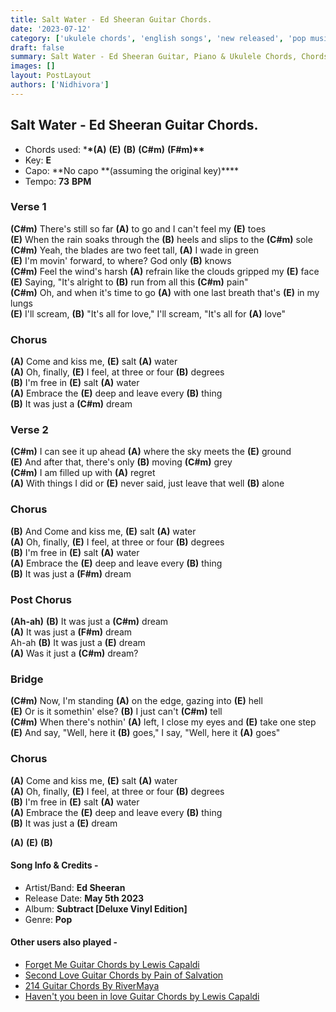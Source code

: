 ```yaml
---
title: Salt Water - Ed Sheeran Guitar Chords.
date: '2023-07-12'
category: ['ukulele chords', 'english songs', 'new released', 'pop music']
draft: false
summary: Salt Water - Ed Sheeran Guitar, Piano & Ukulele Chords, Chords used - (A) (E) (B) (C#m) (F#m),Key - E Major
images: []
layout: PostLayout
authors: ['Nidhivora']
---
```


## Salt Water - Ed Sheeran Guitar Chords. 

- Chords used: \***\*(A)** **(E)** **(B)** **(C#m)** **(F#m)\*\***
- Key: **E**
- Capo: **No capo **(assuming the original key)\*\*\*\*
- Tempo: **73** **BPM**

### **Verse 1**

**(C#m)** There's still so far **(A)** to go and I can't feel my **(E)** toes\
**(E)** When the rain soaks through the **(B)** heels and slips to the **(C#m)** sole\
**(C#m)** Yeah, the blades are two feet tall, **(A)** I wade in green\
**(E)** I'm movin' forward, to where? God only **(B)** knows\
**(C#m)** Feel the wind's harsh **(A)** refrain like the clouds gripped my **(E)** face\
**(E)** Saying, "It's alright to **(B)** run from all this **(C#m)** pain"\
**(C#m)** Oh, and when it's time to go **(A)** with one last breath that's **(E)** in my lungs\
**(E)** I'll scream, **(B)** "It's all for love," I'll scream, "It's all for **(A)** love"

### **Chorus**

**(A)** Come and kiss me, **(E)** salt **(A)** water\
**(A)** Oh, finally, **(E)** I feel, at three or four **(B)** degrees\
**(B)** I'm free in **(E)** salt **(A)** water\
**(A)** Embrace the **(E)** deep and leave every **(B)** thing\
**(B)** It was just a **(C#m)** dream

### **Verse 2**

**(C#m)** I can see it up ahead **(A)** where the sky meets the **(E)** ground\
**(E)** And after that, there's only **(B)** moving **(C#m)** grey\
**(C#m)** I am filled up with **(A)** regret\
**(A)** With things I did or **(E)** never said, just leave that well **(B)** alone

### **Chorus**

**(B)** And Come and kiss me, **(E)** salt **(A)** water\
**(A)** Oh, finally, **(E)** I feel, at three or four **(B)** degrees\
**(B)** I'm free in **(E)** salt **(A)** water\
**(A)** Embrace the **(E)** deep and leave every **(B)** thing\
**(B)** It was just a **(F#m)** dream

### **Post Chorus**

**(Ah-ah)**
**(B)** It was just a **(C#m)** dream\
**(A)** It was just a **(F#m)** dream\
Ah-ah **(B)** It was just a **(E)** dream\
**(A)** Was it just a **(C#m)** dream?

### **Bridge**

**(C#m)** Now, I'm standing **(A)** on the edge, gazing into **(E)** hell\
**(E)** Or is it somethin' else? **(B)** I just can't **(C#m)** tell\
**(C#m)** When there's nothin' **(A)** left, I close my eyes and **(E)** take one step\
**(E)** And say, "Well, here it **(B)** goes," I say, "Well, here it **(A)** goes"

### **Chorus**

**(A)** Come and kiss me, **(E)** salt **(A)** water\
**(A)** Oh, finally, **(E)** I feel, at three or four **(B)** degrees\
**(B)** I'm free in **(E)** salt **(A)** water\
**(A)** Embrace the **(E)** deep and leave every **(B)** thing\
**(B)** It was just a **(E)** dream

**(A)** **(E)** **(B)**

#### Song Info & Credits -

- Artist/Band: **Ed Sheeran**
- Release Date: **May 5th 2023**
- Album: **Subtract \[Deluxe Vinyl Edition\]**
- Genre: **Pop**

#### Other users also played - 

- [Forget Me Guitar Chords by Lewis Capaldi](https://www.chordsco.com/chords/forget-me-guitar-chords-by-lewis-capaldi)
- [Second Love Guitar Chords by Pain of Salvation](https://www.chordsco.com/chords/second-love-guitar-chords-by-pain-of-salvation)
- [214 Guitar Chords By RiverMaya](https://www.chordsco.com/chords/214-guitar-chords-by-river-maya)
- [Haven't you been in love Guitar Chords by Lewis Capaldi](https://www.chordsco.com/chords/havent-you-been-in-love-guitar-chords-by-lewis-capaldi)
